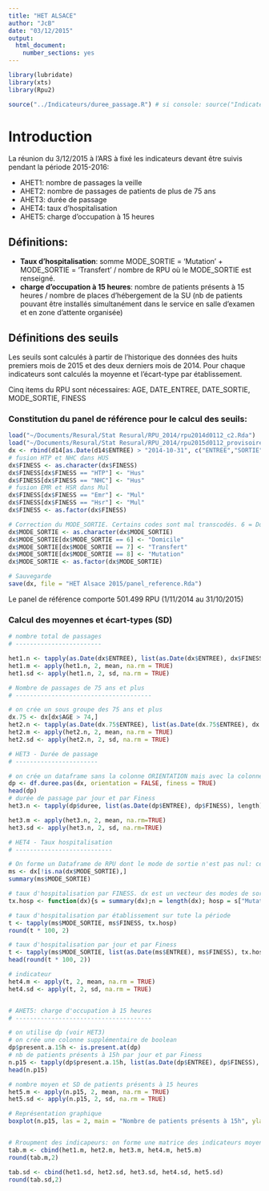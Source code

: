 ```yaml
---
title: "HET ALSACE"
author: "JcB"
date: "03/12/2015"
output:
  html_document:
    number_sections: yes
---
```


```r
library(lubridate)
library(xts)
library(Rpu2)

source("../Indicateurs/duree_passage.R") # si console: source("Indicateurs/duree_passage.R")
```


Introduction
============

La réunion du 3/12/2015 à l'ARS à fixé les indicateurs devant être suivis pendant la période 2015-2016:

- AHET1: nombre de passages la veille
- AHET2: nombre de passages de patients de plus de 75 ans
- AHET3: durée de passage
- AHET4: taux d'hospitalisation
- AHET5: charge d'occupation à 15 heures

Définitions:
------------
- __Taux d'hospitalisation__: somme MODE_SORTIE = 'Mutation' +  MODE_SORTIE = 'Transfert' / nombre de RPU où le MODE_SORTIE est renseigné.
- __charge d'occupation à 15 heures__: nombre de patients présents à 15 heures / nombre de places d'hébergement de la SU (nb de patients pouvant être installés simultanément dans le service en salle d'examen et en zone d'attente organisée)

Définitions des seuils
----------------------

Les seuils sont calculés à partir de l'historique des données des huits premiers mois de 2015 et des deux derniers mois de 2014.
Pour chaque indicateurs sont calculés la moyenne et l'écart-type par établissement.

Cinq items du RPU sont nécessaires: AGE, DATE_ENTREE, DATE_SORTIE, MODE_SORTIE, FINESS

### Constitution du panel de référence pour le calcul des seuils:
```r
load("~/Documents/Resural/Stat Resural/RPU_2014/rpu2014d0112_c2.Rda")
load("~/Documents/Resural/Stat Resural/RPU_2014/rpu2015d0112_provisoire.Rda")
dx <- rbind(d14[as.Date(d14$ENTREE) > "2014-10-31", c("ENTREE","SORTIE","AGE","MODE_SORTIE","FINESS")], d15[as.Date(d15$ENTREE) < "2015-11-01", c("ENTREE","SORTIE","AGE","MODE_SORTIE","FINESS")])
# fusion HTP et NHC dans HUS
dx$FINESS <- as.character(dx$FINESS)
dx$FINESS[dx$FINESS == "HTP"] <- "Hus"
dx$FINESS[dx$FINESS == "NHC"] <- "Hus"
# fusion EMR et HSR dans Mul
dx$FINESS[dx$FINESS == "Emr"] <- "Mul"
dx$FINESS[dx$FINESS == "Hsr"] <- "Mul"
dx$FINESS <- as.factor(dx$FINESS)

# Correction du MODE_SORTIE. Certains codes sont mal transcodés. 6 = Domicile, 7 = transfert, 8 = mutation 
dx$MODE_SORTIE <- as.character(dx$MODE_SORTIE)
dx$MODE_SORTIE[dx$MODE_SORTIE == 6] <- "Domicile"
dx$MODE_SORTIE[dx$MODE_SORTIE == 7] <- "Transfert"
dx$MODE_SORTIE[dx$MODE_SORTIE == 8] <- "Mutation"
dx$MODE_SORTIE <- as.factor(dx$MODE_SORTIE)

# Sauvegarde
save(dx, file = "HET Alsace 2015/panel_reference.Rda")
```

Le panel de référence comporte 501.499 RPU (1/11/2014 au 31/10/2015)

### Calcul des moyennes et écart-types (SD)
```r
# nombre total de passages
# ------------------------

het1.n <- tapply(as.Date(dx$ENTREE), list(as.Date(dx$ENTREE), dx$FINESS), length)
het1.m <- apply(het1.n, 2, mean, na.rm = TRUE)
het1.sd <- apply(het1.n, 2, sd, na.rm = TRUE)

# Nombre de passages de 75 ans et plus
# --------------------------------------

# on crée un sous groupe des 75 ans et plus
dx.75 <- dx[dx$AGE > 74,]
het2.n <- tapply(as.Date(dx.75$ENTREE), list(as.Date(dx.75$ENTREE), dx.75$FINESS), length)
het2.m <- apply(het2.n, 2, mean, na.rm = TRUE)
het2.sd <- apply(het2.n, 2, sd, na.rm = TRUE)

# HET3 - Durée de passage
# -----------------------

# on crée un dataframe sans la colonne ORIENTATION mais avec la colonne FINESS
dp <- df.duree.pas(dx, orientation = FALSE, finess = TRUE)
head(dp)
# durée de passage par jour et par Finess
het3.n <- tapply(dp$duree, list(as.Date(dp$ENTREE), dp$FINESS), length)

het3.m <- apply(het3.n, 2, mean, na.rm=TRUE)
het3.sd <- apply(het3.n, 2, sd, na.rm=TRUE)

# HET4 - Taux hospitalisation
# ---------------------------

# On forme un Dataframe de RPU dont le mode de sortie n'est pas nul: certains sont mal formés: 6 = Domicile, 7 = transfert, 8 = mutation 
ms <- dx[!is.na(dx$MODE_SORTIE),]
summary(ms$MODE_SORTIE)

# taux d'hospitalisation par FINESS. dx est un vecteur des modes de sortie (non nuls) pour un établissement donné. 
tx.hosp <- function(dx){s = summary(dx);n = length(dx); hosp = s["Mutation"] + s["Transfert"]; tx = hosp/n; return(tx)}

# taux d'hospitalisation par établissement sur tute la période
t <- tapply(ms$MODE_SORTIE, ms$FINESS, tx.hosp)
round(t * 100, 2)

# taux d'hospitalisation par jour et par Finess
t <- tapply(ms$MODE_SORTIE, list(as.Date(ms$ENTREE), ms$FINESS), tx.hosp)
head(round(t * 100, 2))

# indicateur
het4.m <- apply(t, 2, mean, na.rm = TRUE)
het4.sd <- apply(t, 2, sd, na.rm = TRUE)


# AHET5: charge d'occupation à 15 heures
# --------------------------------------

# on utilise dp (voir HET3)
# on crée une colonne supplémentaire de boolean
dp$present.a.15h <- is.present.at(dp)
# nb de patients présents à 15h par jour et par Finess
n.p15 <- tapply(dp$present.a.15h, list(as.Date(dp$ENTREE), dp$FINESS), sum)
head(n.p15)

# nombre moyen et SD de patients présents à 15 heures
het5.m <- apply(n.p15, 2, mean, na.rm = TRUE)
het5.sd <- apply(n.p15, 2, sd, na.rm = TRUE)

# Représentation graphique
boxplot(n.p15, las = 2, main = "Nombre de patients présents à 15h", ylab = "patients")


# Rroupment des indicapeurs: on forme une matrice des indicateurs moyens et des Finess
tab.m <- cbind(het1.m, het2.m, het3.m, het4.m, het5.m)
round(tab.m,2)

tab.sd <- cbind(het1.sd, het2.sd, het3.sd, het4.sd, het5.sd)
round(tab.sd,2)

```





